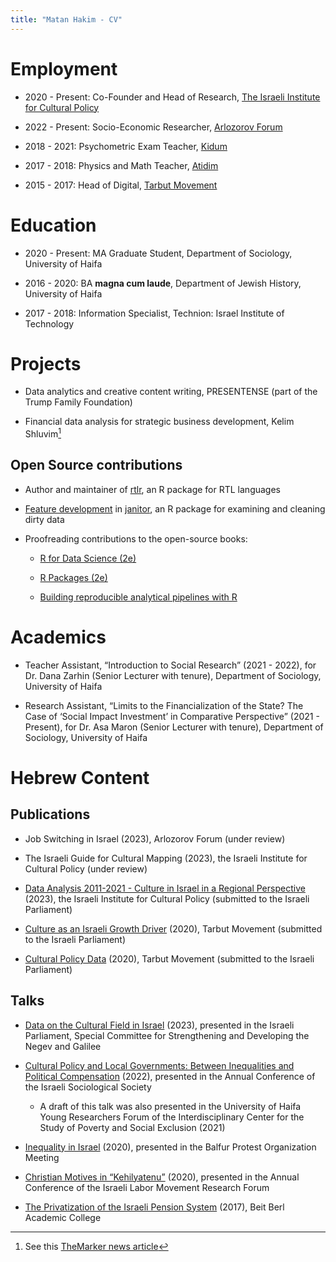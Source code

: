 ```yaml
---
title: "Matan Hakim - CV"
---
```


# Employment

-   2020 - Present: Co-Founder and Head of Research, [The Israeli Institute for Cultural Policy](https://www.iicp.org.il)

-   2022 - Present: Socio-Economic Researcher, [Arlozorov Forum](https://www.arlozforum.org/)

-   2018 - 2021: Psychometric Exam Teacher, [Kidum](https://www.kidum.com/)

-   2017 - 2018: Physics and Math Teacher, [Atidim](https://atidim.org/)

-   2015 - 2017: Head of Digital, [Tarbut Movement](https://www.tarbutmovement.org)

# Education

-   2020 - Present: MA Graduate Student, Department of Sociology, University of Haifa

-   2016 - 2020: BA **magna cum laude**, Department of Jewish History, University of Haifa

-   2017 - 2018: Information Specialist, Technion: Israel Institute of Technology

# Projects

-   Data analytics and creative content writing, PRESENTENSE (part of the Trump Family Foundation)

-   Financial data analysis for strategic business development, Kelim Shluvim[^1]

[^1]: See this [TheMarker news article](https://www.themarker.com/labels/2021-05-09/ty-article-labels/0000017f-f88d-d47e-a37f-f9bdba270000)

## Open Source contributions

-   Author and maintainer of [rtlr](https://matanhakim.github.io/rtlr/), an R package for RTL languages

-   [Feature development](https://github.com/sfirke/janitor/pull/542) in [janitor](https://sfirke.github.io/janitor/), an R package for examining and cleaning dirty data

-   Proofreading contributions to the open-source books:

    -   [R for Data Science (2e)](https://r4ds.hadley.nz/)

    -   [R Packages (2e)](https://r-pkgs.org/)

    -   [Building reproducible analytical pipelines with R](https://raps-with-r.dev/)

# Academics

-   Teacher Assistant, "Introduction to Social Research" (2021 - 2022), for Dr. Dana Zarhin (Senior Lecturer with tenure), Department of Sociology, University of Haifa

-   Research Assistant, "Limits to the Financialization of the State? The Case of 'Social Impact Investment' in Comparative Perspective" (2021 - Present), for Dr. Asa Maron (Senior Lecturer with tenure), Department of Sociology, University of Haifa

# Hebrew Content

## Publications

-   Job Switching in Israel (2023), Arlozorov Forum (under review)

-   The Israeli Guide for Cultural Mapping (2023), the Israeli Institute for Cultural Policy (under review)

-   [Data Analysis 2011-2021 - Culture in Israel in a Regional Perspective](https://fs.knesset.gov.il/25/Committees/25_cs_bg_2622556.pdf) (2023), the Israeli Institute for Cultural Policy (submitted to the Israeli Parliament)

-   [Culture as an Israeli Growth Driver](https://fs.knesset.gov.il//23/Committees/23_cs_bg_592572.pdf) (2020), Tarbut Movement (submitted to the Israeli Parliament)

-   [Cultural Policy Data](https://fs.knesset.gov.il//23/Committees/23_cs_bg_592570.pdf) (2020), Tarbut Movement (submitted to the Israeli Parliament)

## Talks

-   [Data on the Cultural Field in Israel](https://youtu.be/8amSZNUj7nk) (2023), presented in the Israeli Parliament, Special Committee for Strengthening and Developing the Negev and Galilee

-   [Cultural Policy and Local Governments: Between Inequalities and Political Compensation](https://youtu.be/rf0z5dJxsMY?t=94) (2022), presented in the Annual Conference of the Israeli Sociological Society

    -   A draft of this talk was also presented in the University of Haifa Young Researchers Forum of the Interdisciplinary Center for the Study of Poverty and Social Exclusion (2021)

-   [Inequality in Israel](https://youtu.be/2HiNh99_DOg) (2020), presented in the Balfur Protest Organization Meeting

-   [Christian Motives in "Kehilyatenu"](https://youtu.be/wwYfH9zKSFc?t=146) (2020), presented in the Annual Conference of the Israeli Labor Movement Research Forum

-   [The Privatization of the Israeli Pension System](https://youtu.be/niYR5loSlnQ) (2017), Beit Berl Academic College
